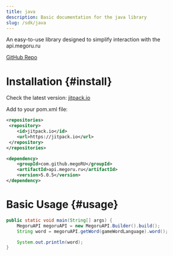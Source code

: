 ```yaml
---
title: java
description: Basic documentation for the java library
slug: /sdk/java
---
```


An easy-to-use library designed to simplify interaction with the api.megoru.ru

[GitHub Repo](https://github.com/megoRU/api.megoru.ru-wrapper)

# Installation {#install}

Check the latest version: [jitpack.io](https://jitpack.io/#megoRU/api.megoru.ru-wrapper)

Add to your pom.xml file:

```xml
<repositories>
 <repository>
	<id>jitpack.io</id>
	<url>https://jitpack.io</url>
 </repository>
</repositories>

<dependency>
    <groupId>com.github.megoRU</groupId>
    <artifactId>api.megoru.ru</artifactId>
    <version>5.0.5</version>
</dependency>
```

# Basic Usage {#usage}

```java
public static void main(String[] args) {
    MegoruAPI megoruAPI = new MegoruAPI.Builder().build();
    String word = megoruAPI.getWord(gameWordLanguage).word();

    System.out.println(word);
}
```

